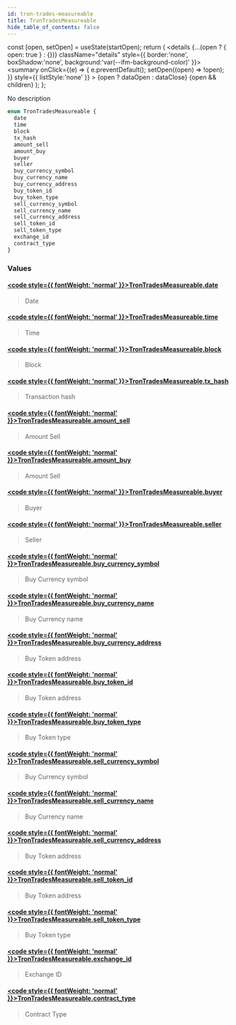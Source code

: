 ```yaml
---
id: tron-trades-measureable
title: TronTradesMeasureable
hide_table_of_contents: false
---
```







  const [open, setOpen] = useState(startOpen);
  return (
    <details {...(open ? { open: true } : {})} className="details" style={{ border:'none', boxShadow:'none', background:'var(--ifm-background-color)' }}>
      <summary
        onClick={(e) => {
          e.preventDefault();
          setOpen((open) => !open);
        }}
        style={{ listStyle:'none' }}
      >
      {open ? dataOpen : dataClose}
      </summary>
      {open && children}
    </details>
  );
};








No description


```graphql
enum TronTradesMeasureable {
  date
  time
  block
  tx_hash
  amount_sell
  amount_buy
  buyer
  seller
  buy_currency_symbol
  buy_currency_name
  buy_currency_address
  buy_token_id
  buy_token_type
  sell_currency_symbol
  sell_currency_name
  sell_currency_address
  sell_token_id
  sell_token_type
  exchange_id
  contract_type
}
```




### Values

#### [<code style={{ fontWeight: 'normal' }}>TronTradesMeasureable.<b>date</b></code>](#)  
> 
> 
> Date
> 

#### [<code style={{ fontWeight: 'normal' }}>TronTradesMeasureable.<b>time</b></code>](#)  
> 
> 
> Time
> 

#### [<code style={{ fontWeight: 'normal' }}>TronTradesMeasureable.<b>block</b></code>](#)  
> 
> 
> Block
> 

#### [<code style={{ fontWeight: 'normal' }}>TronTradesMeasureable.<b>tx_hash</b></code>](#)  
> 
> 
> Transaction hash
> 

#### [<code style={{ fontWeight: 'normal' }}>TronTradesMeasureable.<b>amount_sell</b></code>](#)  
> 
> 
> Amount Sell
> 

#### [<code style={{ fontWeight: 'normal' }}>TronTradesMeasureable.<b>amount_buy</b></code>](#)  
> 
> 
> Amount Sell
> 

#### [<code style={{ fontWeight: 'normal' }}>TronTradesMeasureable.<b>buyer</b></code>](#)  
> 
> 
> Buyer
> 

#### [<code style={{ fontWeight: 'normal' }}>TronTradesMeasureable.<b>seller</b></code>](#)  
> 
> 
> Seller
> 

#### [<code style={{ fontWeight: 'normal' }}>TronTradesMeasureable.<b>buy_currency_symbol</b></code>](#)  
> 
> 
> Buy Currency symbol
> 

#### [<code style={{ fontWeight: 'normal' }}>TronTradesMeasureable.<b>buy_currency_name</b></code>](#)  
> 
> 
> Buy Currency name
> 

#### [<code style={{ fontWeight: 'normal' }}>TronTradesMeasureable.<b>buy_currency_address</b></code>](#)  
> 
> 
> Buy Token address
> 

#### [<code style={{ fontWeight: 'normal' }}>TronTradesMeasureable.<b>buy_token_id</b></code>](#)  
> 
> 
> Buy Token address
> 

#### [<code style={{ fontWeight: 'normal' }}>TronTradesMeasureable.<b>buy_token_type</b></code>](#)  
> 
> 
> Buy Token type
> 

#### [<code style={{ fontWeight: 'normal' }}>TronTradesMeasureable.<b>sell_currency_symbol</b></code>](#)  
> 
> 
> Buy Currency symbol
> 

#### [<code style={{ fontWeight: 'normal' }}>TronTradesMeasureable.<b>sell_currency_name</b></code>](#)  
> 
> 
> Buy Currency name
> 

#### [<code style={{ fontWeight: 'normal' }}>TronTradesMeasureable.<b>sell_currency_address</b></code>](#)  
> 
> 
> Buy Token address
> 

#### [<code style={{ fontWeight: 'normal' }}>TronTradesMeasureable.<b>sell_token_id</b></code>](#)  
> 
> 
> Buy Token address
> 

#### [<code style={{ fontWeight: 'normal' }}>TronTradesMeasureable.<b>sell_token_type</b></code>](#)  
> 
> 
> Buy Token type
> 

#### [<code style={{ fontWeight: 'normal' }}>TronTradesMeasureable.<b>exchange_id</b></code>](#)  
> 
> 
> Exchange ID
> 

#### [<code style={{ fontWeight: 'normal' }}>TronTradesMeasureable.<b>contract_type</b></code>](#)  
> 
> 
> Contract Type
> 



